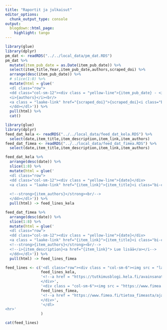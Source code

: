 ```yaml
---
title: "Raportit ja julkaisut"
editor_options: 
  chunk_output_type: console
output:
  blogdown::html_page:
    highlight: tango
---
```





```r
library(glue)
library(dplyr)
pm_dat <- readRDS("../../local_data/pm_dat.RDS")
pm_dat %>% 
  mutate(item_pub_date = as.Date(item_pub_date)) %>% 
  select(item_title,Year,item_pub_date,authors,scraped_doi) %>% 
  arrange(desc(item_pub_date)) %>% 
  # slice(1:8) %>% 
  mutate(html = glue('
  <dl class="row">
  <dd class="col-sm-12"><div class = "yellow-line">{item_pub_date} - <i>{item_title}</i></div>
  <i>{authors}</i><br/>
  <a class = "laake-link" href="{scraped_doi}">{scraped_doi}<i class="bi-chevron-right"></i></a>
  </dd></dl>')) %>% 
  pull(html) %>% 
  cat()
```






```r
library(glue)
library(dplyr)
feed_dat_kela <- readRDS("../../local_data/feed_dat_kela.RDS") %>% 
  select(date,item_title,item_description,item_link,item_authors)
feed_dat_fimea <- readRDS("../../local_data/feed_dat_fimea.RDS") %>% 
  select(date,item_title,item_description,item_link,item_authors)

feed_dat_kela %>% 
  arrange(desc(date)) %>% 
  slice(1:8) %>% 
  mutate(html = glue('
  <dl class="row">
  <dd class="col-sm-12"><div class = "yellow-line">{date}</div>
  <a class = "laake-link" href="{item_link}">{item_title}<i class="bi-chevron-right"></i></a> 
  
  <!--strong>{item_authors}</strong><br/-->
  </dd></dl>')) %>% 
  pull(html) -> feed_lines_kela

feed_dat_fimea %>% 
  arrange(desc(date)) %>% 
  slice(1:8) %>% 
  mutate(html = glue('
  <dl class="row">
  <dd class="col-sm-12"><div class = "yellow-line">{date}</div>
  <a class = "laake-link" href="{item_link}">{item_title}<i class="bi-chevron-right"></i></a>
  <!--strong>{item_authors}</strong><br/-->
  <!--i>{item_description}<a href="{item_link}"> Lue lisää</a></i-->
  </dd></dl>')) %>% 
  pull(html) -> feed_lines_fimea

feed_lines <- c('<dl class="row"><div class = "col-sm-6"><img src = "layout_set_logo.png" height  = "30px"><div style = "padding-top: 10px;"></div><h5>Uutta Kelan tutkimusblogissa</h5>',
                feed_lines_kela,
                '<!--a href = "https://tutkimusblogi.kela.fi/avainsanat/laakkeet">Lue lisää Kelan tutkimusblogista</a-->
                </div>',
                '<div class = "col-sm-6"><img src = "https://www.fimea.fi/o/fimea-theme/images/logo/fimea-logo.svg" height  = "30px"><div style = "padding-top: 10px;"></div><h5>Ajankohtaista Fimeasta</h5>',
                feed_lines_fimea,
                '<!--a href = "https://www.fimea.fi/tietoa_fimeasta/ajankohtaista/uutiset">Lue lisää Fimean kotisivuilta</a-->
                </div>',
                '</dl>
<hr>'
                )

cat(feed_lines)
```